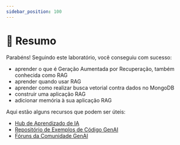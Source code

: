 ```yaml
---
sidebar_position: 100
---
```


# 🎯 Resumo

Parabéns! Seguindo este laboratório, você conseguiu com sucesso:
* aprender o que é Geração Aumentada por Recuperação, também conhecida como RAG
* aprender quando usar RAG
* aprender como realizar busca vetorial contra dados no MongoDB
* construir uma aplicação RAG
* adicionar memória à sua aplicação RAG

Aqui estão alguns recursos que podem ser úteis:
* [Hub de Aprendizado de IA](https://www.mongodb.com/resources/use-cases/artificial-intelligence?utm_campaign=devrel&utm_source=devday&utm_medium=cta&utm_content=ai_rag_workshop&utm_term=apoorva_joshi)
* [Repositório de Exemplos de Código GenAI](https://github.com/mongodb-developer/GenAI-Showcase)
* [Fóruns da Comunidade GenAI](https://www.mongodb.com/community/forums/c/generative-ai/162/?utm_campaign=devrel&utm_source=devday&utm_medium=cta&utm_content=ai_rag_workshop&utm_term=apoorva_joshi)